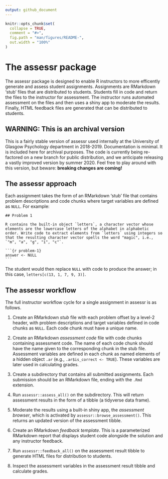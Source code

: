 ---
output: github_document
---

<!-- README.md is generated from README.Rmd. Please edit that file -->

```{r setup, include = FALSE}
knitr::opts_chunk$set(
  collapse = TRUE,
  comment = "#>",
  fig.path = "man/figures/README-",
  out.width = "100%"
)
```

# The assessr package

The assessr package is designed to enable R instructors to more efficently generate and assess student assignments. Assignments are RMarkdown 'stub' files that are distributed to students. Students fill in code and return the files to the instructor for assessment. The instructor runs automated assessment on the files and then uses a shiny app to moderate the results. Finally, HTML feedback files are generated that can be distributed to students.

## WARNING: This is an archival version

This is a fairly stable version of assessr used internally at the University of Glasgow Psychology department in 2018-2019. Documentation is minimal. It is included here for archival purposes. The code is currently being re-factored on a new branch for public distribution, and we anticipate releasing a vastly improved version by summer 2020. Feel free to play around with this version, but beware: **breaking changes are coming!**

## The assessr approach

Each assignment takes the form of an RMarkdown 'stub' file that contains problem descriptions and code chunks where target variables are defined as `NULL`. For example:

```
## Problem 1

R contains the built-in object `letters`, a character vector whose
elements are the lowercase letters of the alphabet in alphabetic
order. Write code to extract elements from `letters` using integers so
that the resulting character vector spells the word "magic", i.e.,
`"m", "a", "g", "i", "c"`.
```

<pre><code>```{r problem-1}
answer <- NULL
```</code></pre>

The student would then replace `NULL` with code to produce the answer; in this case, `letters[c(13, 1, 7, 9, 3)]`.

## The assessr workflow

The full instructor workflow cycle for a single assignment in assessr is as follows.

1. Create an RMarkdown *stub* file with each problem offset by a level-2 header, with problem descriptions and target variables defined in code chunks as `NULL`. Each code chunk must have a unique name.

2. Create an RMarkdown *assessment code* file with code chunks containing assessment code. The name of each code chunk should have the name given to the corresponding chunk in the stub file. Assessment variables are defined in each chunk as named elements of a hidden object `.ar` (e.g., `.ar$is_correct <- TRUE`). These variables are later used in calculating grades.

3. Create a subdirectory that contains all submitted assignments. Each submission should be an RMarkdown file, ending with the `.Rmd` extension.

4. Run `assessr::assess_all()` on the subdirectory. This will return assessment results in the form of a tibble (a tidyverse data frame). 

5. Moderate the results using a built-in shiny app, the *assessment browser*, which is activated by `assessr::browse_assessment()`. This returns an updated version of the assessment tibble.

6. Create an RMarkdown *feedback template*. This is a parameterized RMarkdown report that displays student code alongside the solution and any instructor feedback.

7. Run `assessr::feedback_all()` on the assessment result tibble to generate HTML files for distribution to students.

8. Inspect the assessment variables in the assessment result tibble and calculate grades.

